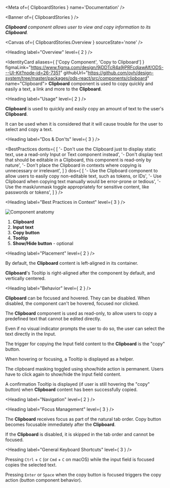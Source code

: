 
<Meta of={ ClipboardStories } name='Documentation' />

<Banner of={ ClipboardStories } />

_**Clipboard** component allows user to view and copy information to its **Clipboard**._

<Canvas of={ ClipboardStories.Overview } sourceState='none' />

<Heading label="Overview" level={ 2 } />

<IdentityCard aliases={ ['Copy Component', 'Copy to Clipboard'] }
              figmaLink="https://www.figma.com/design/9jDDTcR4a9jPRFcdjawAlf/ODS---UI-Kit?node-id=26-7351"
              githubUrl="https://github.com/ovh/design-system/tree/master/packages/ods-react/src/components/clipboard"
              name="Clipboard">
  **Clipboard** component is used to copy quickly and easily a text, a link and more to the **Clipboard**.
</IdentityCard>

<Heading label="Usage" level={ 2 } />

**Clipboard** is used to quickly and easily copy an amount of text to the user's **Clipboard**.

It can be used when it is considered that it will cause trouble for the user to select and copy a text.

<Heading label="Dos & Don'ts" level={ 3 } />

<BestPractices
  donts={ [
    '- Don\'t use the Clipboard just to display static text, use a read-only Input or Text component instead',
    '- Don\'t display text that should be editable in a Clipboard, this component is read-only by nature',
    '- Don\'t place the Clipboard in contexts where copying is unnecessary or irrelevant',
  ] }
  dos={ [
    '- Use the Clipboard component to allow users to easily copy non-editable text, such as tokens, or IDs',
    '- Use Clipboard when copying text manually would be error-prone or tedious',
    '- Use the mask/unmask toggle appropriately for sensitive content, like passwords or tokens',
  ] }
/>

<Heading label="Best Practices in Context" level={ 3 } />

![Component anatomy](components/clipboard/anatomy.png "Component anatomy")

1. **Clipboard**
2. **Input text**
3. **Copy button**
4. **Tooltip**
5. **Show/Hide button** - optional

<Heading label="Placement" level={ 2 } />

By default, the **Clipboard** content is left-aligned in its container.

**Clipboard**'s Tooltip is right-aligned after the component by default, and vertically centered.

<Heading label="Behavior" level={ 2 } />

**Clipboard** can be focused and hovered. They can be disabled.
When disabled, the component can't be hovered, focused nor clicked.

The **Clipboard** component is used as read-only, to allow users to copy a predefined text that cannot be edited directly.

Even if no visual indicator prompts the user to do so, the user can select the text directly in the Input.

The trigger for copying the Input field content to the **Clipboard** is the "copy" button.

When hovering or focusing, a Tooltip is displayed as a helper.

The clipboard masking toggled using show/hide action is permanent. Users have to click again to show/hide the Input field content.

A confirmation Tooltip is displayed (if user is still hovering the "copy" button) when **Clipboard** content has been successfully copied.

<Heading label="Navigation" level={ 2 } />

<Heading label="Focus Management" level={ 3 } />

The **Clipboard** receives focus as part of the natural tab order. Copy button becomes focusable immediately after the **Clipboard**.

If the **Clipboard** is disabled, it is  skipped in the tab order and cannot be focused.

<Heading label="General Keyboard Shortcuts" level={ 3 } />

Pressing `Ctrl` + `C` (or `Cmd` + `C` on macOS) while the input field is focused copies the selected text.

Pressing `Enter` or `Space` when the copy button is focused triggers the copy action (button component behavior).
